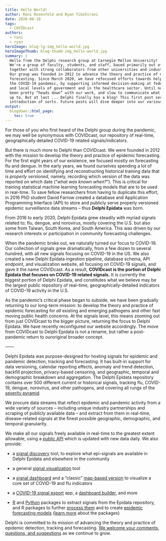 ```yaml
---
title: Hello World!
author: Roni Rosenfeld and Ryan Tibshirani
date: 2020-08-10
tags:
  - COVIDcast
authors:
  - roni
  - ryan
heroImage: blog-lg-img_hello-world.jpg
heroImageThumb: blog-thumb-img_hello-world.jpg
summary: |
  Hello from the Delphi research group at Carnegie Mellon University!
  We're a group of faculty, students, and staff, based primarily out of CMU
  together with strong collaborators from other universities and industry.
  Our group was founded in 2012 to advance the theory and practice of epidemic
  forecasting. Since March 2020, we have refocused efforts towards helping combat
  the COVID-19 pandemic, by supporting informed decision-making at federal, state,
  and local levels of government and in the healthcare sector. Until now, we've
  been pretty “heads down” with our work, and slow to communicate what we've been
  up to. But at last ... Delphi finally has a blog! This first post serves as an
  introduction of sorts. Future posts will dive deeper into our various projects.
output:
  blogdown::html_page:
    toc: true
---
```


For those of you who first heard of the Delphi group during the pandemic, we may well be synonymous with COVIDcast, our repository of real-time, geographically detailed COVID-19 related signals/indicators.  

But there is much more to Delphi than COVIDcast.  We were founded in 2012 with the mission to develop the theory and practice of epidemic forecasting.  For the first eight years of our existence, we focused mostly on forecasting flu and dengue.  In the early years, we found ourselves spending a lot of time and effort on identifying and reconstructing historical training data that is *properly versioned*, namely, recording which version of the data was reported on which date ("*what was known when?*").  This is critical for training statistical machine learning forecasting models that are to be used in real-time.  To save fellow researchers from having to duplicate this effort, in 2016 PhD student David Farrow created a database and Application Programming Interface (API) to store and publicly serve properly versioned epidemic surveillance data streams – thus **Delphi Epidata** was born.

From 2016 to early 2020, Delphi Epidata grew steadily with myriad signals related to; flu, dengue, and norovirus, mostly covering the U.S. but also some from Taiwan, South Korea, and South America.  This was driven by our research interests or participation in community forecasting challenges.

When the pandemic broke out, we naturally turned our focus to COVID-19.  Our collection of signals grew dramatically, from a few dozen to several hundred, with all new signals focusing on COVID-19 in the US.  We also created a new Delphi Epidata ingestion pipeline, database schema, API endpoint, and visualization website, all focusing on COVID-19 signals, and gave it the name COVIDcast.  As a result, **COVIDcast is the portion of Delphi Epidata that focuses on COVID-19 related signals.**  It is currently the biggest portion of Delphi Epidata, and constitutes what we believe may be the largest public repository of real-time, geographically-detailed indicators of COVID-19 activity in the U.S.

 

As the pandemic’s critical phase began to subside, we have been gradually returning to our long-term mission: to develop the theory and practice of epidemic forecasting for *all *existing and emerging pathogens and other fast moving public health concerns.  At the signals level, this means zooming out from just COVIDcast to the bigger picture, returning the focus to Delphi Epidata.  We have recently reconfigured our website accordingly.  The move from COVIDcast to Delphi Epidata is not a rename, but rather a post-pandemic return to ouroriginal broader concept. 

—---

Delphi Epidata was purpose-designed for hosting signals for epidemic and pandemic detection, tracking and forecasting. It has built-in support for data versioning, calendar reporting effects, anomaly and trend detection, backfill projection, privacy-based censoring, and geographic, temporal and demographic breakdown and aggregation. The Delphi Epidata repository contains over 500 different current or historical signals, tracking flu, COVID-19, dengue, norovirus, and other pathogens, and covering all rungs of the [severity pyramid](https://deploy-preview-996--cmu-delphi-main.netlify.app/epidemic-signals/about-delphi-epidata-covidcast/#severity-pyramid).

We procure data streams that reflect epidemic and pandemic activity from a wide variety of sources – including unique industry partnerships and scraping of publicly available data – and extract from them in real-time, disease-related signals at the finest possible geographic, demographic, and temporal granularity.

We make all our signals freely available in real-time to the greatest extent allowable, using a [public API](https://cmu-delphi.github.io/delphi-epidata/) which is updated with new data daily.  We also provide:

* a [signal discovery](https://delphi.cmu.edu/signals/) tool, to explore what epi-signals are available in Delphi Epidata and elsewhere in the community

* a general [signal visualization](https://delphi.cmu.edu/epivis/) tool

* a [signal dashboard](https://deploy-preview-996--cmu-delphi-main.netlify.app/covidcast/) and a "classic" [map-based version](https://deploy-preview-996--cmu-delphi-main.netlify.app/covidcast/classic/) to visualize a core set of COVID-19 and flu indicators

* a [COVID-19 signal export](https://deploy-preview-996--cmu-delphi-main.netlify.app/covidcast/export/) app, a [dashboard builder](https://deploy-preview-996--cmu-delphi-main.netlify.app/covidcast/dashboard/), and more

* [R](https://cmu-delphi.github.io/epidatr/) and [Python](https://github.com/cmu-delphi/epidatpy) packages to extract signals from the Epidata repository, and R packages to further [process them](https://cmu-delphi.github.io/epiprocess/) and to create [epidemic forecasting models](https://cmu-delphi.github.io/epipredict/) ([learn more](https://docs.google.com/presentation/d/1XfnxQAzR8TcqpguIcFcn9XwG6vvpTyWP6S79cevVqhY/edit#slide=id.g2e3520ca017_0_70) about the packages)

Delphi is committed to its mission of advancing the theory and practice of epidemic detection, tracking and forecasting.  [We welcome your comments, questions, and suggestions](https://docs.google.com/forms/d/e/1FAIpQLScqgT1fKZr5VWBfsaSp-DNaN03aV6EoZU4YljIzHJ1Wl_zmtg/viewform) as we continue to grow.
